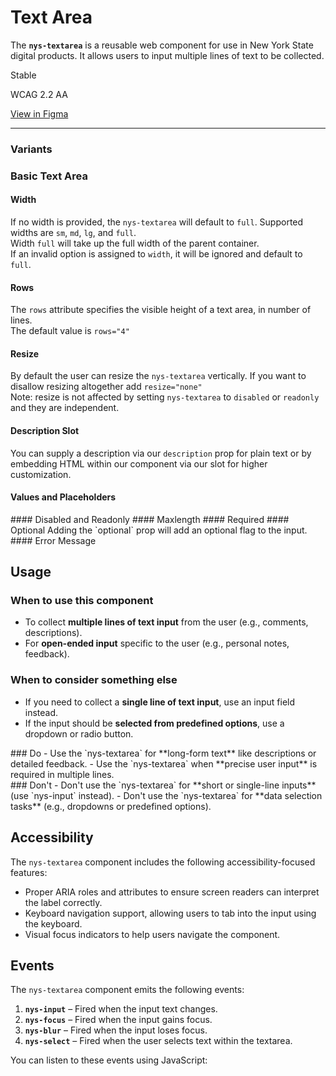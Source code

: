 
<Meta of={NysTextareaStories} title="Components/Textarea/Documentation" />


# Text Area
The **`nys-textarea`** is a reusable web component for use in New York State digital products. It allows users to input multiple lines of text to be collected.

<p className="pill pill--stable">Stable</p>

<p className="pill pill--wcag">WCAG 2.2 AA</p>

<p className="pill pill--uikit"><a target="_blank" href="https://www.figma.com/design/U2QpuSUXRTxbgG64Fzi9bu?node-id=3981-10108">View in Figma</a></p>

***

<Canvas of={NysTextareaStories.Basic} />

<Controls />

### Variants

### Basic Text Area

#### Width
If no width is provided, the `nys-textarea` will default to `full`. Supported widths are `sm`, `md`, `lg`, and `full`.\
Width `full` will take up the full width of the parent container.\
If an invalid option is assigned to `width`, it will be ignored and default to `full`.
<Canvas of={NysTextareaStories.Width} />
#### Rows
The `rows` attribute specifies the visible height of a text area, in number of lines.\
The default value is `rows="4"`
<Canvas of={NysTextareaStories.Rows} />
#### Resize
By default the user can resize the `nys-textarea` vertically. If you want to disallow resizing altogether add `resize="none"`\
Note: resize is not affected by setting `nys-textarea` to `disabled` or `readonly` and they are independent.
<Canvas of={NysTextareaStories.Resize} />
#### Description Slot
You can supply a description via our `description` prop for plain text or by embedding HTML within our component via our slot for higher customization.
<Canvas of={NysTextareaStories.DescriptionSlot} />
#### Values and Placeholders
<Canvas of={NysTextareaStories.ValueAndPlaceholder} />
#### Disabled and Readonly
<Canvas of={NysTextareaStories.Disabled} />
<Canvas of={NysTextareaStories.Readonly} />
#### Maxlength
<Canvas of={NysTextareaStories.Maxlength} />
#### Required
<Canvas of={NysTextareaStories.Required} />
#### Optional
Adding the `optional` prop will add an optional flag to the input.
<Canvas of={NysTextareaStories.Optional} />
#### Error Message
<Canvas of={NysTextareaStories.ErrorMessage} />

## Usage

### When to use this component
- To collect **multiple lines of text input** from the user (e.g., comments, descriptions).
- For **open-ended input** specific to the user (e.g., personal notes, feedback).

### When to consider something else
- If you need to collect a **single line of text input**, use an input field instead.
- If the input should be **selected from predefined options**, use a dropdown or radio button.

<div className="nys-grid-row nys-grid-gap-lg">
  <div className="nys-mobile-lg:nys-grid-col">
    <div className="usage-card usage-card--do">
      ### <nys-icon name="check_circle" color="var(--nys-color-success)" /> Do
      - Use the `nys-textarea` for **long-form text** like descriptions or detailed feedback.
      - Use the `nys-textarea` when **precise user input** is required in multiple lines.
    </div>
  </div>
  <div className="nys-mobile-lg:nys-grid-col">
    <div className="usage-card usage-card--dont">
      ### <nys-icon name="error" color="var(--nys-color-danger)" /> Don't
      - Don't use the `nys-textarea` for **short or single-line inputs** (use `nys-input` instead).
      - Don't use the `nys-textarea` for **data selection tasks** (e.g., dropdowns or predefined options).
    </div>
  </div>
</div>

## Accessibility

The `nys-textarea` component includes the following accessibility-focused features:

- Proper ARIA roles and attributes to ensure screen readers can interpret the label correctly.
- Keyboard navigation support, allowing users to tab into the input using the keyboard.
- Visual focus indicators to help users navigate the component.

## Events

The `nys-textarea` component emits the following events:

1. **`nys-input`** – Fired when the input text changes.
2. **`nys-focus`** – Fired when the input gains focus.
3. **`nys-blur`** – Fired when the input loses focus.
4. **`nys-select`** – Fired when the user selects text within the textarea.

You can listen to these events using JavaScript:

```js

// Select the textarea component
const textarea = document.querySelector('nys-textarea');

// Listen for the 'nys-input' event
textarea.addEventListener('nys-input', (event) => {
  console.log('Text input changed:', event.detail.value);
});

// Listen for the 'nys-focus' event
textarea.addEventListener('nys-focus', () => {
  console.log('Text input is focused');
});

// Listen for the 'nys-blur' event
textarea.addEventListener('nys-blur', () => {
  console.log('Text input is blurred');
});

// Listen for the 'nys-select' event
textarea.addEventListener('nys-select', (event) => {
  console.log('Text selected:', event.detail.value);
});
```
